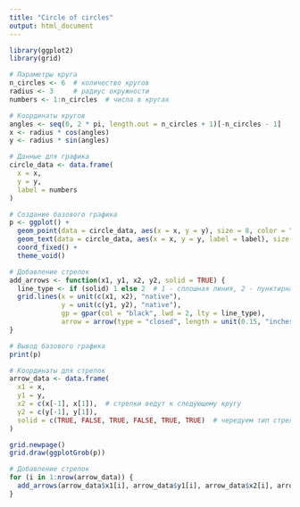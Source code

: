 ```yaml
---
title: "Circle of circles"
output: html_document
---
```


```r
library(ggplot2)
library(grid)

# Параметры круга
n_circles <- 6  # количество кругов
radius <- 3     # радиус окружности
numbers <- 1:n_circles  # числа в кругах

# Координаты кругов
angles <- seq(0, 2 * pi, length.out = n_circles + 1)[-n_circles - 1]
x <- radius * cos(angles)
y <- radius * sin(angles)

# Данные для графика
circle_data <- data.frame(
  x = x,
  y = y,
  label = numbers
)

# Создание базового графика
p <- ggplot() +
  geom_point(data = circle_data, aes(x = x, y = y), size = 8, color = "black", fill = "lightblue", shape = 21) +
  geom_text(data = circle_data, aes(x = x, y = y, label = label), size = 5) +
  coord_fixed() +
  theme_void()

# Добавление стрелок
add_arrows <- function(x1, y1, x2, y2, solid = TRUE) {
  line_type <- if (solid) 1 else 2  # 1 - сплошная линия, 2 - пунктирная
  grid.lines(x = unit(c(x1, x2), "native"), 
             y = unit(c(y1, y2), "native"), 
             gp = gpar(col = "black", lwd = 2, lty = line_type),
             arrow = arrow(type = "closed", length = unit(0.15, "inches")))
}

# Вывод базового графика
print(p)

# Координаты для стрелок
arrow_data <- data.frame(
  x1 = x,
  y1 = y,
  x2 = c(x[-1], x[1]),  # стрелки ведут к следующему кругу
  y2 = c(y[-1], y[1]),
  solid = c(TRUE, FALSE, TRUE, FALSE, TRUE, TRUE)  # чередуем тип стрелок
)

grid.newpage()
grid.draw(ggplotGrob(p))

# Добавление стрелок
for (i in 1:nrow(arrow_data)) {
  add_arrows(arrow_data$x1[i], arrow_data$y1[i], arrow_data$x2[i], arrow_data$y2[i], arrow_data$solid[i])
}

```

